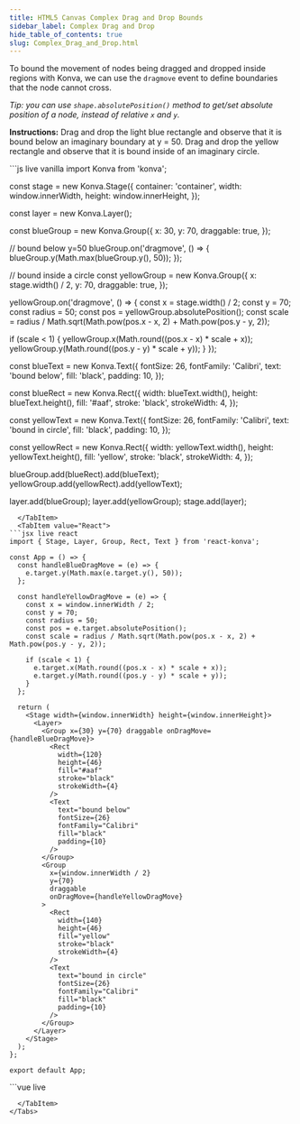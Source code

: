 ---
title: HTML5 Canvas Complex Drag and Drop Bounds
sidebar_label: Complex Drag and Drop
hide_table_of_contents: true
slug: Complex_Drag_and_Drop.html
---

To bound the movement of nodes being dragged and dropped inside regions with
Konva, we can use the `dragmove` event to define boundaries that the node cannot cross.

_Tip: you can use `shape.absolutePosition()` method to get/set absolute position of a node, instead of relative `x` and `y`._

**Instructions:** Drag and drop the light blue rectangle and observe that it
is bound below an imaginary boundary at y = 50. Drag and drop the yellow
rectangle and observe that it is bound inside of an imaginary circle.


<Tabs>
  <TabItem value="Vanilla" default>
```js live vanilla
import Konva from 'konva';

const stage = new Konva.Stage({
  container: 'container',
  width: window.innerWidth,
  height: window.innerHeight,
});

const layer = new Konva.Layer();

const blueGroup = new Konva.Group({
x: 30,
y: 70,
draggable: true,
});

// bound below y=50
blueGroup.on('dragmove', () => {
blueGroup.y(Math.max(blueGroup.y(), 50));
});

// bound inside a circle
const yellowGroup = new Konva.Group({
x: stage.width() / 2,
y: 70,
draggable: true,
});

yellowGroup.on('dragmove', () => {
const x = stage.width() / 2;
const y = 70;
const radius = 50;
const pos = yellowGroup.absolutePosition();
const scale = radius / Math.sqrt(Math.pow(pos.x - x, 2) + Math.pow(pos.y - y, 2));

if (scale < 1) {
yellowGroup.x(Math.round((pos.x - x) * scale + x));
yellowGroup.y(Math.round((pos.y - y) * scale + y));
}
});

const blueText = new Konva.Text({
fontSize: 26,
fontFamily: 'Calibri',
text: 'bound below',
fill: 'black',
padding: 10,
});

const blueRect = new Konva.Rect({
width: blueText.width(),
height: blueText.height(),
fill: '#aaf',
stroke: 'black',
strokeWidth: 4,
});

const yellowText = new Konva.Text({
fontSize: 26,
fontFamily: 'Calibri',
text: 'bound in circle',
fill: 'black',
padding: 10,
});

const yellowRect = new Konva.Rect({
width: yellowText.width(),
height: yellowText.height(),
fill: 'yellow',
stroke: 'black',
strokeWidth: 4,
});

blueGroup.add(blueRect).add(blueText);
yellowGroup.add(yellowRect).add(yellowText);

layer.add(blueGroup);
layer.add(yellowGroup);
stage.add(layer);

````
  </TabItem>
  <TabItem value="React">
```jsx live react
import { Stage, Layer, Group, Rect, Text } from 'react-konva';

const App = () => {
  const handleBlueDragMove = (e) => {
    e.target.y(Math.max(e.target.y(), 50));
  };

  const handleYellowDragMove = (e) => {
    const x = window.innerWidth / 2;
    const y = 70;
    const radius = 50;
    const pos = e.target.absolutePosition();
    const scale = radius / Math.sqrt(Math.pow(pos.x - x, 2) + Math.pow(pos.y - y, 2));

    if (scale < 1) {
      e.target.x(Math.round((pos.x - x) * scale + x));
      e.target.y(Math.round((pos.y - y) * scale + y));
    }
  };

  return (
    <Stage width={window.innerWidth} height={window.innerHeight}>
      <Layer>
        <Group x={30} y={70} draggable onDragMove={handleBlueDragMove}>
          <Rect
            width={120}
            height={46}
            fill="#aaf"
            stroke="black"
            strokeWidth={4}
          />
          <Text
            text="bound below"
            fontSize={26}
            fontFamily="Calibri"
            fill="black"
            padding={10}
          />
        </Group>
        <Group
          x={window.innerWidth / 2}
          y={70}
          draggable
          onDragMove={handleYellowDragMove}
        >
          <Rect
            width={140}
            height={46}
            fill="yellow"
            stroke="black"
            strokeWidth={4}
          />
          <Text
            text="bound in circle"
            fontSize={26}
            fontFamily="Calibri"
            fill="black"
            padding={10}
          />
        </Group>
      </Layer>
    </Stage>
  );
};

export default App;
````

  </TabItem>
  <TabItem value="Vue">
```vue live
<template>
  <v-stage :config="stageSize">
    <v-layer>
      <v-group
        :config="blueGroupConfig"
        @dragmove="handleBlueDragMove"
      >
        <v-rect :config="blueRectConfig" />
        <v-text :config="blueTextConfig" />
      </v-group>
      <v-group
        :config="yellowGroupConfig"
        @dragmove="handleYellowDragMove"
      >
        <v-rect :config="yellowRectConfig" />
        <v-text :config="yellowTextConfig" />
      </v-group>
    </v-layer>
  </v-stage>
</template>

<script setup>
const stageSize = {
  width: window.innerWidth,
  height: window.innerHeight
};

const blueGroupConfig = {
  x: 30,
  y: 70,
  draggable: true
};

const yellowGroupConfig = {
  x: window.innerWidth / 2,
  y: 70,
  draggable: true
};

const blueRectConfig = {
  width: 120,
  height: 46,
  fill: '#aaf',
  stroke: 'black',
  strokeWidth: 4
};

const yellowRectConfig = {
  width: 140,
  height: 46,
  fill: 'yellow',
  stroke: 'black',
  strokeWidth: 4
};

const blueTextConfig = {
  text: 'bound below',
  fontSize: 26,
  fontFamily: 'Calibri',
  fill: 'black',
  padding: 10
};

const yellowTextConfig = {
  text: 'bound in circle',
  fontSize: 26,
  fontFamily: 'Calibri',
  fill: 'black',
  padding: 10
};

const handleBlueDragMove = (e) => {
  e.target.y(Math.max(e.target.y(), 50));
};

const handleYellowDragMove = (e) => {
  const x = window.innerWidth / 2;
  const y = 70;
  const radius = 50;
  const pos = e.target.absolutePosition();
  const scale = radius / Math.sqrt(Math.pow(pos.x - x, 2) + Math.pow(pos.y - y, 2));

  if (scale < 1) {
    e.target.x(Math.round((pos.x - x) * scale + x));
    e.target.y(Math.round((pos.y - y) * scale + y));
  }
};
</script>

```
  </TabItem>
</Tabs>
```
